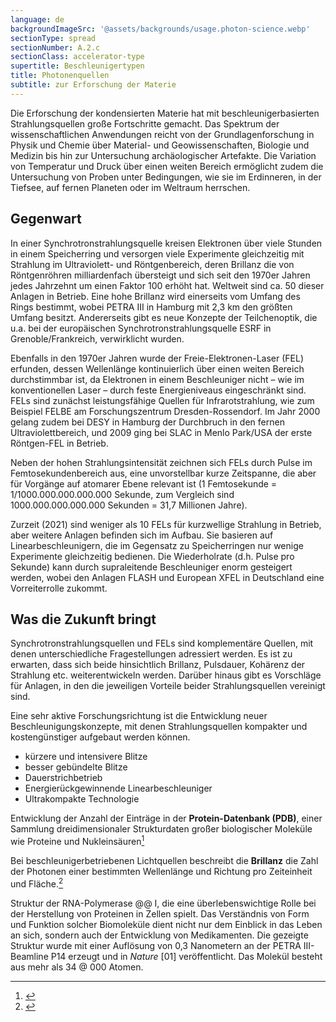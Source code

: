 ```yaml
---
language: de
backgroundImageSrc: '@assets/backgrounds/usage.photon-science.webp'
sectionType: spread
sectionNumber: A.2.c
sectionClass: accelerator-type
supertitle: Beschleunigertypen
title: Photonenquellen
subtitle: zur Erforschung der Materie
---
```



<div class="spread--left spread-area--intro">

Die Erforschung der kondensierten Materie hat mit beschleunigerbasierten Strahlungsquellen große Fortschritte gemacht. Das Spektrum der wissenschaftlichen Anwendungen reicht von der Grundlagenforschung in Physik und Chemie über Material- und Geowissenschaften, Biologie und Medizin bis hin zur Untersuchung archäologischer Artefakte. Die Variation von Temperatur und Druck über einen weiten Bereich ermöglicht zudem die Untersuchung von Proben unter Bedingungen, wie sie im Erdinneren, in der Tiefsee, auf fernen Planeten oder im Weltraum herrschen.

</div>

<div class="spread--left spread-area--c-3_3">

## Gegenwart

In einer Synchrotronstrahlungsquelle kreisen Elektronen über viele Stunden in einem Speicherring und versorgen viele Experimente gleichzeitig mit Strahlung im Ultraviolett- und Röntgenbereich, deren Brillanz die von Röntgenröhren milliardenfach übersteigt und sich seit den 1970er Jahren jedes Jahrzehnt um einen Faktor 100 erhöht hat. Weltweit sind ca. 50 dieser Anlagen in Betrieb. Eine hohe Brillanz wird einerseits vom Umfang des Rings bestimmt, wobei PETRA III in Hamburg mit 2,3 km den größten Umfang besitzt. Andererseits gibt es neue Konzepte der Teilchenoptik, die u.a. bei der europäischen Synchrotronstrahlungsquelle ESRF in Grenoble/Frankreich, verwirklicht wurden.

Ebenfalls in den 1970er Jahren wurde der Freie-Elektronen-Laser (FEL) erfunden, dessen Wellenlänge kontinuierlich über einen weiten Bereich durchstimmbar ist, da Elektronen in einem Beschleuniger nicht – wie im konventionellen Laser – durch feste Energieniveaus eingeschränkt sind. FELs sind zunächst leistungsfähige Quellen für Infrarotstrahlung, wie zum Beispiel FELBE am Forschungszentrum Dresden-Rossendorf. Im Jahr 2000 gelang zudem bei DESY in Hamburg der Durchbruch in den fernen Ultraviolettbereich, und 2009 ging bei SLAC in Menlo Park/USA der erste Röntgen-FEL in Betrieb.

</div>

<div class="spread--right spread-area--c-1_3">

Neben der hohen Strahlungsintensität zeichnen sich FELs durch Pulse im Femtosekundenbereich aus, eine unvorstellbar kurze Zeitspanne, die aber für Vorgänge auf atomarer Ebene relevant ist (1 Femtosekunde = 1/1000.000.000.000.000 Sekunde, zum Vergleich sind 1000.000.000.000.000 Sekunden = 31,7 Millionen Jahre).

Zurzeit (2021) sind weniger als 10 FELs für kurzwellige Strahlung in Betrieb, aber weitere Anlagen befinden sich im Aufbau. Sie basieren auf Linearbeschleunigern, die im Gegensatz zu Speicherringen nur wenige Experimente gleichzeitig bedienen. Die Wiederholrate (d.h. Pulse pro Sekunde) kann durch supraleitende Beschleuniger enorm gesteigert werden, wobei den Anlagen FLASH und European XFEL in Deutschland eine Vorreiterrolle zukommt.

</div>

<div class="spread--right spread-area--c-2_3">

## Was die Zukunft bringt

Synchrotronstrahlungsquellen und FELs sind komplementäre Quellen, mit denen unterschiedliche Fragestellungen adressiert werden. Es ist zu erwarten, dass sich beide hinsichtlich Brillanz, Pulsdauer, Kohärenz der Strahlung etc. weiterentwickeln werden.
Darüber hinaus gibt es Vorschläge für Anlagen, in den die jeweiligen Vorteile beider Strahlungsquellen vereinigt sind.

Eine sehr aktive Forschungsrichtung ist die Entwicklung neuer Beschleunigungskonzepte, mit denen Strahlungsquellen kompakter und kostengünstiger aufgebaut werden können.

- kürzere und intensivere Blitze
- besser gebündelte Blitze
- Dauerstrichbetrieb
- Energierückgewinnende Linearbeschleuniger
- Ultrakompakte Technologie

</div>

<div class="spread--right spread-area--aside">

<ProgressChart dimension="pdbEntries">Entwicklung der Anzahl der Einträge in der **Protein-Datenbank (PDB)**, einer Sammlung dreidimensionaler Strukturdaten großer biologischer Moleküle wie Proteine und Nukleinsäuren[^pdb]</ProgressChart>

<ProgressChart dimension="progress__peak_brilliance">Bei beschleunigerbetriebenen Lichtquellen beschreibt die **Brillanz** die Zahl der Photonen einer bestimmten Wellenlänge und Richtung pro Zeiteinheit und Fläche.[^6]</ProgressChart>

Struktur der RNA-Polymerase @@ I, die eine überlebenswichtige Rolle bei der Herstellung von Proteinen in Zellen spielt. Das Verständnis von Form und Funktion solcher Biomoleküle dient nicht nur dem Einblick in das Leben an sich, sondern auch der Entwicklung von Medikamenten. Die gezeigte Struktur wurde mit einer Auflösung von 0,3 Nanometern an der PETRA III-Beamline P14 erzeugt und in _Nature_ [01] veröffentlicht. Das Molekül besteht aus mehr als 34 @ 000 Atomen.

</div>

[^1]:
    <BibRef citeKey="fernandez-tornero_moreno-morcillo_etal__2013__crystal" />

[^2]:
    <BibRef citeKey="biasci_bouteille_etal__2014__lowemittance" />

[^3]:
    <BibRef citeKey="jankowiak_knobloch_etal__2015__technical" />

[^4]:
    <BibRef citeKey="rohlsberger_schroer_etal__2019__light" />

[^5]:
    <BibRef citeKey="beye__2020__flash2020" />

[^6]:
    <BibRef citeKey="altarelli__2006__xfel" />
[^pdb]:
    <BibRef citeKey="altarelli__2006__xfel" />
